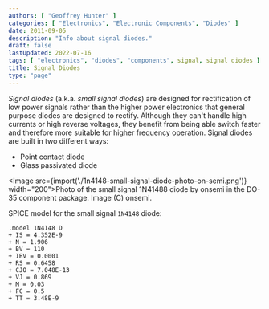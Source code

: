 ```yaml
---
authors: [ "Geoffrey Hunter" ]
categories: [ "Electronics", "Electronic Components", "Diodes" ]
date: 2011-09-05
description: "Info about signal diodes."
draft: false
lastUpdated: 2022-07-16
tags: [ "electronics", "diodes", "components", signal, signal diodes ]
title: Signal Diodes
type: "page"
---
```



_Signal diodes_ (a.k.a. _small signal diodes_) are designed for rectification of low power signals rather than the higher power electronics that general purpose diodes are designed to rectify. Although they can't handle high currents or high reverse voltages, they benefit from being able switch faster and therefore more suitable for higher frequency operation. Signal diodes are built in two different ways:

* Point contact diode
* Glass passivated diode

<Image src={import('./1n4148-small-signal-diode-photo-on-semi.png')} width="200">Photo of the small signal 1N41488 diode by onsemi in the DO-35 component package. Image (C) onsemi.</Image>

SPICE model for the small signal `1N4148` diode:

```
.model 1N4148 D 
+ IS = 4.352E-9 
+ N = 1.906 
+ BV = 110 
+ IBV = 0.0001 
+ RS = 0.6458 
+ CJO = 7.048E-13 
+ VJ = 0.869 
+ M = 0.03 
+ FC = 0.5 
+ TT = 3.48E-9
```